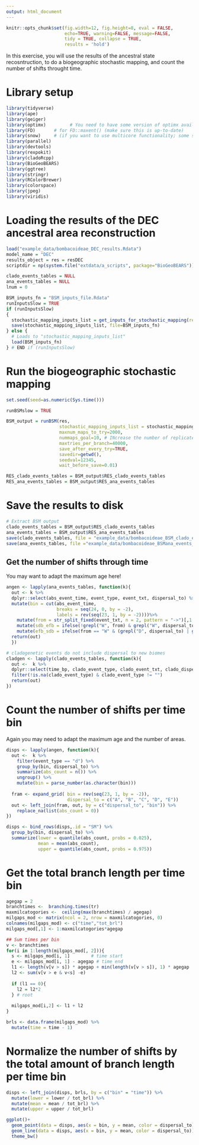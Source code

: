 ```yaml
---
output: html_document
---
```


```r
knitr::opts_chunk$set(fig.width=12, fig.height=8, eval = FALSE,
                      echo=TRUE, warning=FALSE, message=FALSE,
                      tidy = TRUE, collapse = TRUE,
                      results = 'hold')
```

In this exercise, you will use the results of the ancestral state recosntruction, to do a biogeographic stochastic mapping, and count the number of shifts throught time.

# Library setup
```r
library(tidyverse)
library(ape)
library(geiger)
library(optimx)         # You need to have some version of optimx available
library(FD)       # for FD::maxent() (make sure this is up-to-date)
library(snow)     # (if you want to use multicore functionality; some systems/R versions prefer library(parallel), try either)
library(parallel)
library(devtools)
library(rexpokit)
library(cladoRcpp)
library(BioGeoBEARS)
library(ggtree)
library(stringr)
library(RColorBrewer)
library(colorspace)
library(jpeg)
library(viridis)
```



# Loading the results of the DEC ancestral area reconstruction

```r
load("example_data/bombacoideae_DEC_results.Rdata")
model_name = "DEC"
results_object = res = resDEC
scriptdir = np(system.file("extdata/a_scripts", package="BioGeoBEARS"))

clado_events_tables = NULL
ana_events_tables = NULL
lnum = 0

BSM_inputs_fn = "BSM_inputs_file.Rdata"
runInputsSlow = TRUE
if (runInputsSlow)
{
  stochastic_mapping_inputs_list = get_inputs_for_stochastic_mapping(res=res)
  save(stochastic_mapping_inputs_list, file=BSM_inputs_fn)
} else {
  # Loads to "stochastic_mapping_inputs_list"
  load(BSM_inputs_fn)
} # END if (runInputsSlow)
```

# Run the biogeographic stochastic mapping

```r
set.seed(seed=as.numeric(Sys.time()))

runBSMslow = TRUE

BSM_output = runBSM(res,
                    stochastic_mapping_inputs_list = stochastic_mapping_inputs_list, 
                    maxnum_maps_to_try=2000, 
                    nummaps_goal=10, # INcrease the number of replicates if possible
                    maxtries_per_branch=40000,
                    save_after_every_try=TRUE, 
                    savedir=getwd(), 
                    seedval=12345,
                    wait_before_save=0.01)

RES_clado_events_tables = BSM_output$RES_clado_events_tables
RES_ana_events_tables = BSM_output$RES_ana_events_tables
```

# Save the results to disk
```r
# Extract BSM output
clado_events_tables = BSM_output$RES_clado_events_tables
ana_events_tables = BSM_output$RES_ana_events_tables
save(clado_events_tables, file = "example_data/bombacoideae_BSM_clado_events_table_mcc_detbiom.rda")
save(ana_events_tables, file ="example_data/bombacoideae_BSMana_events_table_mcc_detbiom.rda")
```

## Get the number of shifts through time
You may want to adapt the maximum age here!
```r
angen <- lapply(ana_events_tables, function(k){
  out <- k %>% 
  dplyr::select(abs_event_time, event_type, event_txt, dispersal_to) %>% 
  mutate(bin = cut(abs_event_time, 
                   breaks = seq(24, 0, by = -2), 
                   labels = rev(seq(23, 1, by = -2))))%>% 
    mutate(from = str_split_fixed(event_txt, n = 2, pattern = "->")[,1 ]) %>% 
    mutate(sdb_efb = ifelse(!grepl("W", from) & grepl("W", dispersal_to), 1, 0)) %>% 
    mutate(efb_sdb = ifelse(from == "W" & (grepl("D", dispersal_to) | grepl("S", dispersal_to)), 1, 0))
  return(out)
  })

# cladogenetic events do not include dispersal to new biomes
cladgen <- lapply(clado_events_tables, function(k){
  out <-  k %>% 
  dplyr::select(time_bp, clado_event_type, clado_event_txt, clado_dispersal_to) %>% 
  filter(!is.na(clado_event_type) & clado_event_type != "")
  return(out)
})
```

# Count the number of shifts per time bin
Again you may need to adapt the maximum age and the number of areas.
```r
disps <- lapply(angen, function(k){
  out <-  k %>% 
    filter(event_type == "d") %>%
    group_by(bin, dispersal_to) %>% 
    summarize(abs_count = n()) %>% 
    ungroup() %>% 
    mutate(bin = parse_number(as.character(bin)))
  
  fram <- expand_grid( bin = rev(seq(23, 1, by = -2)), 
                       dispersal_to = c("A", "B", "C", "D", "E"))
  out <- left_join(fram, out, by = c("dispersal_to", "bin")) %>% 
    replace_na(list(abs_count = 0))
})

disps <- bind_rows(disps,.id = "SM") %>% 
  group_by(bin, dispersal_to) %>% 
  summarize(lower = quantile(abs_count, probs = 0.025),
            mean = mean(abs_count),
            upper = quantile(abs_count, probs = 0.975))
```

# Get the total branch length per time bin
```r
agegap = 2
branchtimes <-  branching.times(tr)
maxmilcatogories <-  ceiling(max(branchtimes) / agegap)
milgaps_mod <- matrix(ncol = 2, nrow = maxmilcatogories, 0)
colnames(milgaps_mod) <- c("time","tot_brl")
milgaps_mod[,1] <- 1:maxmilcatogories*agegap

## Sum times per bin
v <- branchtimes
for(i in 1:length(milgaps_mod[, 2])){
  s <- milgaps_mod[i, 1]        # time start
  e <- milgaps_mod[i, 1] - agegap # time end
  l1 <- length(v[v > s]) * agegap + min(length(v[v > s]), 1) * agegap
  l2 <- sum(v[v > e & v<s] -e)
  
  if (l1 == 0){
    l2 = l2*2
  } # root
  
  milgaps_mod[i,2] <- l1 + l2
}

brls <- data.frame(milgaps_mod) %>% 
  mutate(time = time - 1)
```

# Normalize the number of shifts by the total amount of branch length per time bin
```r
disps <- left_join(disps, brls, by = c("bin" = "time")) %>% 
  mutate(lower = lower / tot_brl) %>% 
  mutate(mean = mean / tot_brl) %>% 
  mutate(upper = upper / tot_brl)
```

```r
ggplot()+
  geom_point(data = disps, aes(x = bin, y = mean, color = dispersal_to))+
  geom_line(data = disps, aes(x = bin, y = mean, color = dispersal_to))+
  theme_bw()
```


